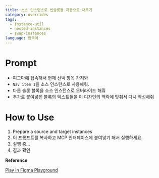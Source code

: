 ```yaml
---
title: 소스 인스턴스로 빈슬롯들 자동으로 채우기
category: overrides
tags:
  - Instance-util
  - nested-instances
  - swap-instances
language: 한국어
---
```


# Prompt

- 피그마에 접속해서 현재 선택 항목 가져와
- `Nav item 1`을 소스 인스턴스로 사용해줘.
- 다른 슬롯 블록을 소스 인스턴스로 오버라이드 해줘
- 추가로 붙여넣은 블록의 텍스트들을 이 디자인의 맥락에 맞춰서 다시 작성해줘

# How to Use

1. Prepare a source and target instances
2. 이 프롬프트를 복사하고 MCP 인터페이스에 붙여넣기 해서 실행하세요.
3. 실행 중...
4. 결과 확인

**Reference**

<a
  href="https://www.figma.com/community/file/1513759391089024242"
  class="figma-button">
  Play in Figma Playground
</a>
